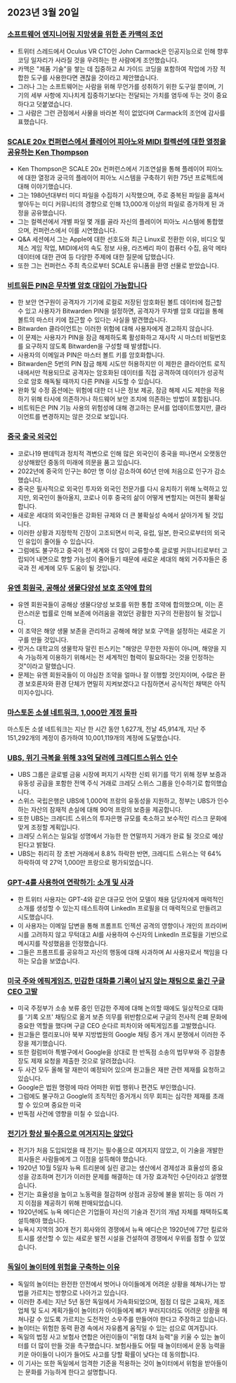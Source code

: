 

<CallToAction />

<Steps>

## 2023년 3월 20일

### [소프트웨어 엔지니어링 지망생을 위한 존 카맥의 조언](https://twitter.com/ID_AA_Carmack/status/1637087219591659520?ref=hackernewsgpt.com)

- 트위터 스레드에서 Oculus VR CTO인 John Carmack은 인공지능으로 인해 향후 코딩 일자리가 사라질 것을 우려하는 한 사람에게 조언했습니다.
- 카맥은 "제품 기술"을 쌓는 데 집중하고 AI 가이드 코딩을 포함하여 작업에 가장 적합한 도구를 사용한다면 괜찮을 것이라고 제안했습니다.
- 그러나 그는 소프트웨어는 사람을 위해 무언가를 성취하기 위한 도구일 뿐이며, 기기의 세부 사항에 지나치게 집중하기보다는 전달되는 가치를 염두에 두는 것이 중요하다고 덧붙였습니다.
- 그 사람은 그런 관점에서 사물을 바라본 적이 없었다며 Carmack의 조언에 감사를 표했습니다.

### [SCALE 20x 컨퍼런스에서 플레이어 피아노와 MIDI 컬렉션에 대한 열정을 공유하는 Ken Thompson](https://www.youtube.com/watch?v=kaandEt_pKw&ref=hackernewsgpt.com)

- Ken Thompson은 SCALE 20x 컨퍼런스에서 기조연설을 통해 플레이어 피아노에 대한 열정과 궁극의 플레이어 피아노 시스템을 구축하기 위한 75년 프로젝트에 대해 이야기했습니다.
- 그는 1980년대부터 미디 파일을 수집하기 시작했으며, 주로 중복된 파일을 훔쳐서 쌓아두는 미디 커뮤니티의 경향으로 인해 13,000개 이상의 파일로 증가하게 된 과정을 공유했습니다.
- 그는 컬렉션에서 개별 파일 몇 개를 골라 자신의 플레이어 피아노 시스템에 통합했으며, 컨퍼런스에서 이를 시연했습니다.
- Q&A 세션에서 그는 Apple에 대한 선호도와 최근 Linux로 전환한 이유, 비디오 및 체스 게임 작업, MIDI에서의 속도 정보 사용, 라즈베리 파이 컴퓨터 수집, 음악 메타데이터에 대한 관여 등 다양한 주제에 대한 질문에 답했습니다.
- 또한 그는 컨퍼런스 주최 측으로부터 SCALE 유니폼을 환영 선물로 받았습니다.

### [비트워든 PIN은 무차별 암호 대입이 가능합니다](https://ambiso.github.io/bitwarden-pin/?ref=hackernewsgpt.com)

- 한 보안 연구원이 공격자가 기기에 로컬로 저장된 암호화된 볼트 데이터에 접근할 수 있고 사용자가 Bitwarden PIN을 설정하면, 공격자가 무차별 암호 대입을 통해 볼트의 마스터 키에 접근할 수 있다는 사실을 발견했습니다.
- Bitwarden 클라이언트는 이러한 위험에 대해 사용자에게 경고하지 않습니다.
- 이 문제는 사용자가 PIN을 잠금 해제하도록 활성화하고 재시작 시 마스터 비밀번호를 요구하지 않도록 Bitwarden을 구성할 때 발생합니다.
- 사용자의 이메일과 PIN은 마스터 볼트 키를 암호화합니다.
- Bitwarden은 5번의 PIN 잠금 해제 시도만 허용하지만 이 제한은 클라이언트 로직 내에서만 적용되므로 공격자는 암호화된 데이터를 직접 공격하여 데이터가 성공적으로 암호 해독될 때까지 다른 PIN을 시도할 수 있습니다.
- 완화 및 수정 옵션에는 위험에 대한 더 나은 정보 제공, 잠금 해제 시도 제한을 적용하기 위해 타사에 의존하거나 하드웨어 보안 조치에 의존하는 방법이 포함됩니다.
- 비트워든은 PIN 기능 사용의 위험성에 대해 경고하는 문서를 업데이트했지만, 클라이언트를 변경하지는 않은 것으로 보입니다.

### [중국 출국 외국인](https://www.persuasion.community/p/leaving-china?ref=hackernewsgpt.com)

- 코로나19 팬데믹과 정치적 격변으로 인해 많은 외국인이 중국을 떠나면서 오랫동안 상상해왔던 중동의 미래에 의문을 품고 있습니다.
- 2022년에 중국의 인구는 80만 명 이상 감소하여 60년 만에 처음으로 인구가 감소했습니다.
- 중국은 필사적으로 외국인 투자와 외국인 전문가를 다시 유치하기 위해 노력하고 있지만, 외국인이 돌아올지, 코로나 이후 중국의 삶이 어떻게 변할지는 여전히 불확실합니다.
- 새로운 세대의 외국인들은 강화된 규제와 더 큰 불확실성 속에서 살아가게 될 것입니다.
- 이러한 상황과 지정학적 긴장이 고조되면서 미국, 유럽, 일본, 한국으로부터의 외국인 유입이 줄어들 수 있습니다.
- 그럼에도 불구하고 중국이 전 세계와 더 많이 교류할수록 글로벌 커뮤니티로부터 고립되어 내면으로 향할 가능성이 줄어들기 때문에 새로운 세대의 해외 거주자들은 중국과 전 세계에 모두 도움이 될 것입니다.

### [유엔 회원국, 공해상 생물다양성 보호 조약에 합의](https://apnews.com/article/un-oceans-biodiversity-treaty-0b024fa07e8c1947236d8b8491ebf92c?ref=hackernewsgpt.com)

- 유엔 회원국들이 공해상 생물다양성 보호를 위한 통합 조약에 합의했으며, 이는 혼란스러운 법률로 인해 보존에 어려움을 겪었던 광활한 지구의 전환점이 될 것입니다.
- 이 조약은 해양 생물 보존을 관리하고 공해에 해양 보호 구역을 설정하는 새로운 기구를 만들 것입니다.
- 럿거스 대학교의 생물학자 말린 핀스키는 "해양은 무한한 자원이 아니며, 해양을 지속 가능하게 이용하기 위해서는 전 세계적인 협력이 필요하다는 것을 인정하는 것"이라고 말했습니다.
- 문제는 유엔 회원국들이 이 야심찬 조약을 얼마나 잘 이행할 것인지이며, 수많은 환경 보호론자와 환경 단체가 면밀히 지켜보겠다고 다짐하면서 공식적인 채택은 아직 미지수입니다.

### [마스토돈 소셜 네트워크, 1,000만 계정 돌파](https://mastodon.social/@mastodonusercount/110051957865629817?ref=hackernewsgpt.com)

마스토돈 소셜 네트워크는 지난 한 시간 동안 1,627개, 전날 45,914개, 지난 주 151,292개의 계정이 증가하여 10,001,119개의 계정에 도달했습니다.

### [UBS, 위기 극복을 위해 33억 달러에 크레디트스위스 인수](https://www.bloomberg.com/news/articles/2023-03-19/ubs-agrees-to-buy-credit-suisse-in-historic-deal-to-end-crisis?ref=hackernewsgpt.com)

- UBS 그룹은 글로벌 금융 시장에 퍼지기 시작한 신뢰 위기를 막기 위해 정부 보증과 유동성 공급을 포함한 전액 주식 거래로 크레딧 스위스 그룹을 인수하기로 합의했습니다.
- 스위스 국립은행은 UBS에 1,000억 프랑의 유동성을 지원하고, 정부는 UBS가 인수하는 자산의 잠재적 손실에 대해 90억 프랑의 보증을 제공합니다.
- 또한 UBS는 크레디트 스위스의 투자은행 규모를 축소하고 보수적인 리스크 문화에 맞게 조정할 계획입니다.
- 크레딧 스위스는 일요일 성명에서 가능한 한 연말까지 거래가 완료 될 것으로 예상된다고 밝혔다.
- UBS는 취리히 장 초반 거래에서 8.8% 하락한 반면, 크레디트 스위스는 약 64% 하락하여 약 27억 1,000만 프랑으로 평가되었습니다.

### [GPT-4를 사용하여 연락하기: 소개 및 사과](https://twitter.com/brdskggs/status/1637114268876144640?ref=hackernewsgpt.com)

- 한 트위터 사용자는 GPT-4와 같은 대규모 언어 모델이 채용 담당자에게 매력적인 소개를 생성할 수 있는지 테스트하여 LinkedIn 프로필을 더 매력적으로 만들려고 시도했습니다.
- 이 사용자는 이메일 답변을 통해 프롬프트 인젝션 공격의 영향이나 개인의 프라이버시를 고려하지 않고 무턱대고 AI를 사용하여 수신자의 LinkedIn 프로필을 기반으로 메시지를 작성했음을 인정했습니다.
- 그들은 프롬프트를 공유하고 자신의 행동에 대해 사과하며 AI 사용자로서 책임을 다하는 모습을 보였습니다.

### [미국 주와 에픽게임즈, 민감한 대화를 기록이 남지 않는 채팅으로 옮긴 구글 CEO 고발](http://www.fosspatents.com/2023/03/us-states-epic-games-others-accuse.html?ref=hackernewsgpt.com)

- 미국 주정부가 소송 보류 중인 민감한 주제에 대해 논의할 때에도 일상적으로 대화를 '기록 오프' 채팅으로 옮겨 보존 의무를 위반함으로써 구글의 전사적 은폐 문화에 중요한 역할을 했다며 구글 CEO 순다르 피차이와 에픽게임즈를 고발했습니다.
- 원고들은 캘리포니아 북부 지방법원의 Google 채팅 증거 개시 분쟁에서 이러한 주장을 제기했습니다.
- 또한 컬럼비아 특별구에서 Google을 상대로 한 반독점 소송의 법무부와 주 검찰총장도 제재 요청을 제출한 것으로 알려졌습니다.
- 두 사건 모두 올해 말 재판이 예정되어 있으며 원고들은 재판 관련 제재를 요청하고 있습니다.
- Google은 법원 명령에 따라 어떠한 위법 행위나 편견도 부인했습니다.
- 그럼에도 불구하고 Google의 조직적인 증거개시 의무 회피는 심각한 제재를 초래할 수 있으며 중요한 미국
- 반독점 사건에 영향을 미칠 수 있습니다.

### [전기가 항상 필수품으로 여겨지지는 않았다](https://www.smithsonianmag.com/smart-news/people-had-to-be-convinced-of-the-usefulness-of-electricity-21221094/?ref=hackernewsgpt.com)

- 전기가 처음 도입되었을 때 전기는 필수품으로 여겨지지 않았고, 이 기술을 개발한 회사들은 사람들에게 그 이점을 설득해야 했습니다.
- 1920년 10월 5일자 뉴욕 트리뷴에 실린 광고는 생산에서 경제성과 효율성의 중요성을 강조하며 전기가 이러한 문제를 해결하는 데 가장 효과적인 수단이라고 설명했습니다.
- 전기는 효율성을 높이고 노동력을 절감하며 상점과 공장에 불을 밝히는 등 여러 가지 이점을 제공하기 위해 판매되었습니다.
- 1920년에도 뉴욕 에디슨은 기업들이 자신의 기술과 전기의 개념 자체를 채택하도록 설득해야 했습니다.
- 뉴욕시 지역의 30개 전기 회사와의 경쟁에서 뉴욕 에디슨은 1920년에 77만 킬로와트시를 생산할 수 있는 새로운 발전 시설을 건설하여 경쟁에서 우위를 점할 수 있었습니다.

### [독일이 놀이터에 위험을 구축하는 이유](https://www.theguardian.com/world/2021/oct/24/why-germany-is-building-risk-into-its-playgrounds?ref=hackernewsgpt.com)

- 독일의 놀이터는 완전한 안전에서 벗어나 아이들에게 어려운 상황을 헤쳐나가는 방법을 가르치는 방향으로 나아가고 있습니다.
- 이러한 추세는 지난 5년 동안 독일에서 가속화되었으며, 점점 더 많은 교육자, 제조업체 및 도시 계획가들이 놀이터가 아이들에게 뼈가 부러지더라도 어려운 상황을 헤쳐나갈 수 있도록 가르치는 도전적인 소우주를 만들어야 한다고 주장하고 있습니다.
- 놀이터는 위험한 동력 환경 속에서 자유롭게 움직일 수 있는 섬으로 여겨집니다.
- 독일의 법정 사고 보험사 연합은 어린이들이 "위험 대처 능력"을 키울 수 있는 놀이터를 더 많이 만들 것을 촉구했습니다. 보험사들도 어릴 때 놀이터에서 운동 능력을 키운 아이들이 나이가 들어도 사고를 당할 확률이 낮다는 데 동의합니다.
- 이 기사는 또한 독일에서 엄격한 기준을 적용하는 것이 놀이터에서 위험을 받아들이는 문화를 가능하게 한다고 설명합니다.

</Steps>
